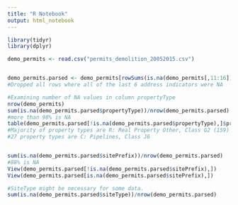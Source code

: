 ```yaml
---
title: "R Notebook"
output: html_notebook
---
```



```r
library(tidyr)
library(dplyr)

demo_permits <- read.csv("permits_demolition_20052015.csv")


demo_permits.parsed <- demo_permits[rowSums(is.na(demo_permits[,11:16])) < 6L,]
#Dropped all rows where all of the last 6 address indicators were NA

#Examining number of NA values in column propertyType
nrow(demo_permits)
sum(is.na(demo_permits.parsed$propertyType))/nrow(demo_permits.parsed)
#more than 98% is NA
table(demo_permits.parsed[!is.na(demo_permits.parsed$propertyType),]$propertyType)
#Majority of property types are R: Real Property Other, Class G2 (159)
#27 property types are C: Pipelines, Class J6


sum(is.na(demo_permits.parsed$sitePrefix))/nrow(demo_permits.parsed)
#88% is NA 
View(demo_permits.parsed[!is.na(demo_permits.parsed$sitePrefix),])
View(demo_permits.parsed[is.na(demo_permits.parsed$sitePrefix),])

#SiteType might be necessary for some data.
sum(is.na(demo_permits.parsed$siteType))/nrow(demo_permits.parsed)





```

